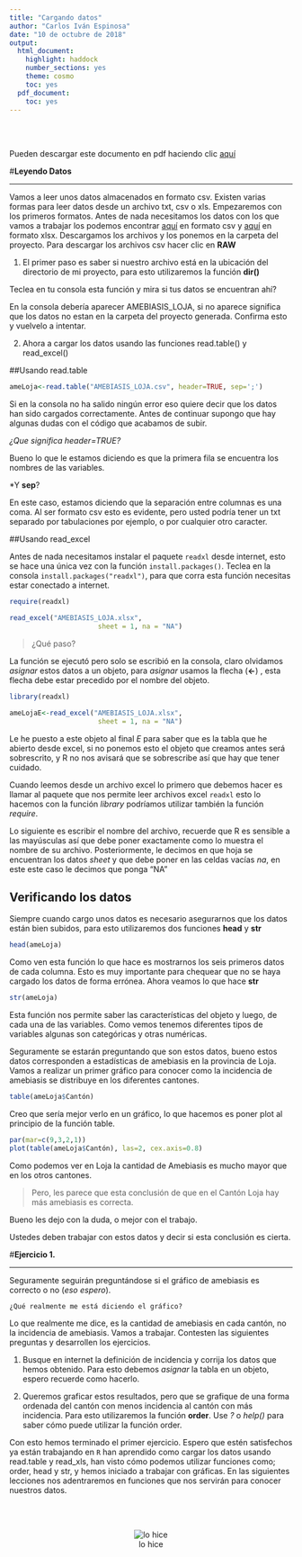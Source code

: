 ```yaml
---
title: "Cargando datos"
author: "Carlos Iván Espinosa"
date: "10 de octubre de 2018"
output:
  html_document:
    highlight: haddock
    number_sections: yes
    theme: cosmo
    toc: yes
  pdf_document:
    toc: yes
---
```



<b><br></b>
<b><br></b>


Pueden descargar este documento en pdf haciendo clic [aquí](https://github.com/Ciespinosa/cargarDatos/blob/master/index.pdf)

#<b>Leyendo Datos</b>

----------

Vamos a leer unos datos almacenados en formato csv. Existen varias formas para leer datos desde un archivo txt, csv o xls. Empezaremos con los primeros formatos. Antes de nada necesitamos los datos con los que vamos a trabajar los podemos encontrar [aquí](https://github.com/Ciespinosa/cargarDatos/blob/master/AMEBIASIS_LOJA.csv) en formato csv y [aquí](https://github.com/Ciespinosa/cargarDatos/blob/master/AMEBIASIS_LOJA.xlsx) en formato xlsx. Descargamos los archivos y los ponemos en la carpeta del proyecto. Para descargar los archivos csv hacer clic en __RAW__

1. El primer paso es saber si nuestro archivo está en la ubicación del directorio de mi proyecto, para esto utilizaremos la función __dir()__

Teclea en tu consola esta función y mira si tus datos se encuentran ahí?

En la consola debería aparecer AMEBIASIS_LOJA, si no aparece significa que los datos no estan en la carpeta del proyecto generada.  Confirma esto y vuelvelo a intentar.

2. Ahora a cargar los datos usando las funciones read.table() y read_excel()

##Usando read.table

```r
ameLoja<-read.table("AMEBIASIS_LOJA.csv", header=TRUE, sep=';')

```

Si en la consola no ha salido ningún error eso quiere decir que los datos han sido cargados correctamente. Antes de continuar supongo que hay algunas dudas con el código que acabamos de subir. 

*¿Que significa header=TRUE?*

Bueno lo que le estamos diciendo es que la primera fila se encuentra los nombres de las variables. 

*Y __sep__?

En este caso, estamos diciendo que la separación entre columnas es una coma.  Al ser formato csv esto es evidente, pero usted podría tener un txt separado por tabulaciones por ejemplo, o por cualquier otro caracter.

##Usando read_excel

Antes de nada necesitamos instalar el paquete `readxl` desde internet, esto se hace una única vez con la función `install.packages()`. Teclea en la consola `install.packages("readxl")`, para que corra esta función necesitas estar conectado a internet.

```r
require(readxl)

read_excel("AMEBIASIS_LOJA.xlsx", 
                      sheet = 1, na = "NA")

```

>¿Qué paso?

La función se ejecutó pero solo se escribió en la consola, claro olvidamos _asignar_ estos datos a un objeto, para _asignar_ usamos  la flecha (__<-__) , esta flecha debe estar precedido por el nombre del  objeto.


```r
library(readxl)

ameLojaE<-read_excel("AMEBIASIS_LOJA.xlsx", 
                      sheet = 1, na = "NA")

```

Le he puesto a este objeto al final _E_ para saber que es la tabla que he abierto desde excel, si no ponemos esto el objeto que creamos antes será sobrescrito, y R no nos avisará que se sobrescribe así que hay que tener cuidado.

Cuando leemos desde un archivo excel lo primero que debemos hacer es llamar al paquete que nos permite leer archivos excel `readxl` esto lo hacemos con la función _library_ podríamos utilizar también la función _require_.  

Lo siguiente es escribir el nombre del archivo, recuerde que R es sensible a las mayúsculas así que debe poner exactamente como lo muestra el nombre de su archivo.  Posteriormente, le decimos en que hoja se encuentran los datos _sheet_ y que debe poner en las celdas vacías _na_, en este este caso le decimos que ponga "NA" 


## Verificando los datos

Siempre cuando cargo unos datos es necesario asegurarnos que los datos están bien subidos, para esto utilizaremos dos funciones __head__ y __str__

```r
head(ameLoja)

```

Como ven esta función lo que hace es mostrarnos los seis primeros datos de cada columna. Esto es muy importante para chequear que no se haya cargado los datos de forma errónea. Ahora veamos lo que hace __str__


```r
str(ameLoja)
```

Esta función nos permite saber las características del objeto y luego, de cada una de las variables. Como vemos tenemos diferentes tipos de variables algunas son categóricas y otras numéricas.

Seguramente se estarán preguntando que son estos datos, bueno estos datos corresponden a estadísticas de amebiasis en la provincia de Loja. Vamos a realizar un primer gráfico para conocer como la incidencia de amebiasis se distribuye en los diferentes cantones.

```r

table(ameLoja$Cantón)

```

Creo que sería mejor verlo en un gráfico, lo que hacemos es poner plot al principio de la función table.

```r
par(mar=c(9,3,2,1))
plot(table(ameLoja$Cantón), las=2, cex.axis=0.8)
```

Como podemos ver en Loja la cantidad de Amebiasis es mucho mayor que en los otros cantones.

> Pero, les parece que esta conclusión de que en el Cantón Loja hay más amebiasis es correcta.

Bueno les dejo con la duda, o mejor con el trabajo.

Ustedes deben trabajar con estos datos y decir si esta conclusión es cierta.

#__Ejercicio 1.__

----------

Seguramente seguirán preguntándose si el gráfico de amebiasis es correcto o no (_eso espero_).

`¿Qué realmente me está diciendo el gráfico?`

Lo que realmente me dice, es la cantidad de amebiasis en cada cantón, no la incidencia de amebiasis.  Vamos a trabajar. Contesten las siguientes preguntas y desarrollen los ejercicios.

1. Busque en internet la definición de incidencia y corrija los datos que hemos obtenido.  Para esto debemos _asignar_ la tabla en un objeto, espero recuerde como hacerlo.

2. Queremos graficar estos resultados, pero que se grafique de una forma ordenada del cantón con menos incidencia al cantón con más incidencia. Para esto utilizaremos la función __order__. Use _?_ o _help()_ para saber cómo puede utilizar la función order.


Con esto hemos terminado el primer ejercicio.  Espero que estén satisfechos ya están trabajando en `R` han aprendido como cargar los datos usando read.table y read_xls, han visto cómo podemos utilizar funciones como; order, head y str, y hemos iniciado a trabajar con gráficas.  En las siguientes lecciones nos adentraremos en funciones que nos servirán para conocer nuestros datos.  

<b><br></b>
<b><br></b>

<center>![lo hice](prSqGTW.gif)</center>


